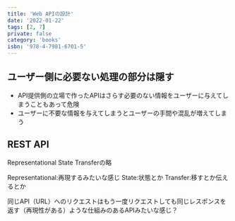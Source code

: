 ```yaml
---
title: 'Web APIの設計'
date: '2022-01-22'
tags: [2, 7]
private: false
category: 'books'
isbn: '978-4-7981-6701-5'
---
```


## ユーザー側に必要ない処理の部分は隠す

- API提供側の立場で作ったAPIはさらす必要のない情報をユーザーに与えてしまうこともあって危険
- ユーザーに不要な情報を与えてしまうとユーザーの手間や混乱が増えてしまう

## REST API
Representational State Transferの略

Representational:再現するみたいな感じ
State:状態とか
Transfer:移すとか伝えるとか

同じAPI（URL）へのリクエストはもう一度リクエストしても同じレスポンスを返す（再現性がある）ような仕組みのあるAPIみたいな感じ？
